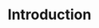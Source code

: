 ---
title: "Introduction"
description: "Valence’s Pulse API offers real-time emotion classification of audio data using our proprietary machine learning models. This document provides detailed instructions on how to use the API, including data specifications and example scripts for making requests"
---